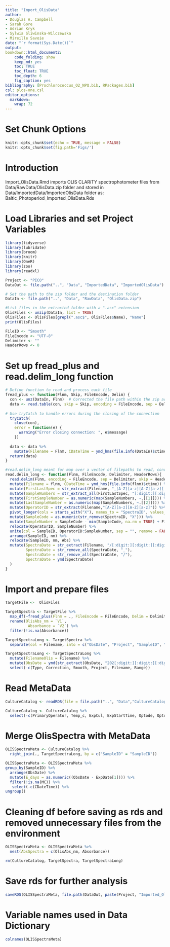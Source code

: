 ```yaml
---
title: "Import_OlisData"
author:
- Douglas A. Campbell
- Sarah Gore
- Adrian Kryk
- Sylwia Sliwinska-Wilczewska
- Mireille Savoie
date: "`r format(Sys.Date())`"
output:
bookdown::html_document2:
    code_folding: show
    keep_md: yes
    toc: TRUE
    toc_float: TRUE
    toc_depth: 6
    fig_caption: yes
bibliography: [Prochlorococcus_O2_NPQ.bib, RPackages.bib]
csl: plos-one.csl
editor_options: 
  markdown: 
    wrap: 72
---
```


# Set Chunk Options

```r
knitr::opts_chunk$set(echo = TRUE, message = FALSE)
knitr::opts_chunk$set(fig.path='Figs/')
```

# Introduction

Import_OlisData.Rmd imports OLIS CLARiTY spectrophotometer files from Data/RawData/OlisData.zip folder and stored in Data/ImportedData/ImportedOlisData folder as: 
Baltic_Photoperiod_Imported_OlisData.Rds

# Load Libraries and set Project Variables

```r
library(tidyverse)
library(lubridate)
library(broom)
library(knitr)
library(OneR)
library(zoo)
library(readxl)
```

```r
Project <- "PICO"
DataOut <- file.path("..", "Data", "ImportedData", "ImportedOlisData")

# Set the path to the zip folder and the destination folder
DataIn <- file.path("..", "Data", "RawData", "OlisData.zip")

#List files in the extracted folder with a ".asc" extension
OlisFiles <- unzip(DataIn, list = TRUE)
OlisFiles <- OlisFiles[grepl(".asc$", OlisFiles$Name), "Name"]
print(OlisFiles)

FileID <- "Smooth"
FileEncode <- "UTF-8" 
Delimiter <- ""
HeaderRows <- 0
```

# Set up fread_plus and read.delim_long function
```r
# Define function to read and process each file
fread_plus <- function(Flnm, Skip, FileEncode, Delim) {
  con <- unz(DataIn, Flnm)  # Corrected the file path within the zip archive
  data <- read.table(con, skip = Skip, encoding = FileEncode, sep = Delim, header = FALSE, row.names = NULL)
  
# Use tryCatch to handle errors during the closing of the connection
  tryCatch(
    close(con),
    error = function(e) {
      warning("Error closing connection: ", e$message)
    })
  
  data <- data %>%
    mutate(Filename = Flnm, CDateTime = ymd_hms(file.info(DataIn)$ctime)) 
  return(data)
}

#read.delim_long meant for map over a vector of filepaths to read, convert to long format and tidy the imported data
read.delim_long <- function(Flnm, FileEncode, Delimiter, HeaderRows){
  read.delim(Flnm, encoding = FileEncode, sep = Delimiter, skip = HeaderRows, header = FALSE, row.names = NULL) %>%
  mutate(Filename = flnm, CDateTime = ymd_hms(file.info(flnm)$ctime)) %>%
  mutate(FirstLastSpec = str_extract(Filename, "_[A-Z][a-z][A-Z][a-z][:digit:][:digit:][:digit:][:digit:]_[A-Z][a-z][A-Z][a-z][:digit:][:digit:][:digit:][:digit:]_")) %>%
  mutate(SampleNumbers = str_extract_all(FirstLastSpec, "[:digit:][:digit:][:digit:][:digit:]")) %>%
  mutate(FirstSampleNumber = as.numeric(map(SampleNumbers, ~.[[1]]))) %>%
  mutate(LastSampleNumber = as.numeric(map(SampleNumbers, ~.[[2]]))) %>%
  mutate(OperatorID = str_extract(Filename,"[A-Z][a-z][A-Z][a-z]")) %>%
  pivot_longer(cols = starts_with("X"), names_to = "SpectraID", values_to = "Abs") %>%
  mutate(SampleCode = as.numeric(str_remove(SpectraID, "X"))) %>%
  mutate(SampleNumber = SampleCode - min(SampleCode, na.rm = TRUE) + FirstSampleNumber) %>%
  relocate(OperatorID, SampleNumber) %>%
  unite(col = SampleID, OperatorID:SampleNumber, sep = "", remove = FALSE) %>%
  arrange(SampleID, nm) %>%
  relocate(SampleID, nm, Abs) %>%
  mutate(SpectraDate = str_extract(Filename, "/[:digit:][:digit:][:digit:][:digit:][:digit:][:digit:][:digit:][:digit:]_"),
         SpectraDate = str_remove_all(SpectraDate, "_"),
         SpectraDate = str_remove_all(SpectraDate, "/"),
         SpectraDate = ymd(SpectraDate)
  )
}
```

# Import and prepare files
```r
TargetFile <-  OlisFiles

TargetSpectra <- TargetFile %>% 
  map_df(~fread_plus(Flnm = ., FileEncode = FileEncode, Delim = Delimiter, Skip = HeaderRows)) %>% 
  rename(OlisAbs_nm = `V1`,
          Absorbance = `V2`) %>% 
  filter(!is.na(Absorbance))  

TargetSpectraLong <- TargetSpectra %>%
  separate(col = Filename, into = c("ObsDate", "Project", "SampleID", "Range", "Type", "Correction", "Smooth"), sep = "([\\/\\_\\:])", remove = FALSE) 

TargetSpectraLong <- TargetSpectraLong %>%
  mutate(FilenameOlis = Filename) %>% 
  mutate(ObsDate = ymd(str_extract(ObsDate, "202[:digit:][:digit:][:digit:][:digit:][:digit:]"))) %>% 
  select(-c(Type, Correction, Smooth, Project, Filename, Range)) 
```

# Read MetaData
```r
CultureCatalog <- readRDS(file = file.path("..", "Data","CultureCatalog.Rds"))

CultureCatalog <- CultureCatalog %>% 
  select(-c(PrimaryOperator, Temp_c, ExpCul, ExpStartTime, Optode, OptodeCh, OptodeMeasure))
```

# Merge OlisSpectra with MetaData
```r
OLISSpectraMeta <- CultureCatalog %>%
  right_join(., TargetSpectraLong, by = c("SampleID" = "SampleID")) 

OLISSpectraMeta <- OLISSpectraMeta %>%
group_by(SampleID) %>%
  arrange(ObsDate) %>%
  mutate(E_days = as.numeric((ObsDate - ExpDate[1]))) %>%
  filter(!is.na(MC)) %>%
   select(-c(CDateTime)) %>% 
ungroup()

```


# Cleaning df before saving as rds and removed unnecessary files from the environment
```r
OLISSpectraMeta <- OLISSpectraMeta %>% 
  nest(AbsSpectra = c(OlisAbs_nm, Absorbance)) 
```


```r
rm(CultureCatalog, TargetSpectra, TargetSpectraLong)
```

# Save rds for further analysis
```r
saveRDS(OLISSpectraMeta, file.path(DataOut, paste(Project, "Imported_OlisData.Rds", sep = "_"), fsep = .Platform$file.sep), ascii = FALSE, version = NULL, compress = "xz", refhook = NULL)
```

# Variable names used in Data Dictionary
```r
colnames(OLISSpectraMeta)
```
